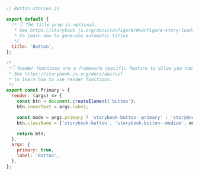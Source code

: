 ```js
// Button.stories.js

export default {
  /* 👇 The title prop is optional.
   * See https://storybook.js.org/docs/configure/#configure-story-loading
   * to learn how to generate automatic titles
   */
  title: 'Button',
};

/*
 *👇 Render functions are a framework specific feature to allow you control on how the component renders.
 * See https://storybook.js.org/docs/api/csf
 * to learn how to use render functions.
 */
export const Primary = {
  render: (args) => {
    const btn = document.createElement('button');
    btn.innerText = args.label;

    const mode = args.primary ? 'storybook-button--primary' : 'storybook-button--secondary';
    btn.className = ['storybook-button', 'storybook-button--medium', mode].join(' ');

    return btn;
  },
  args: {
    primary: true,
    label: 'Button',
  },
};
```
